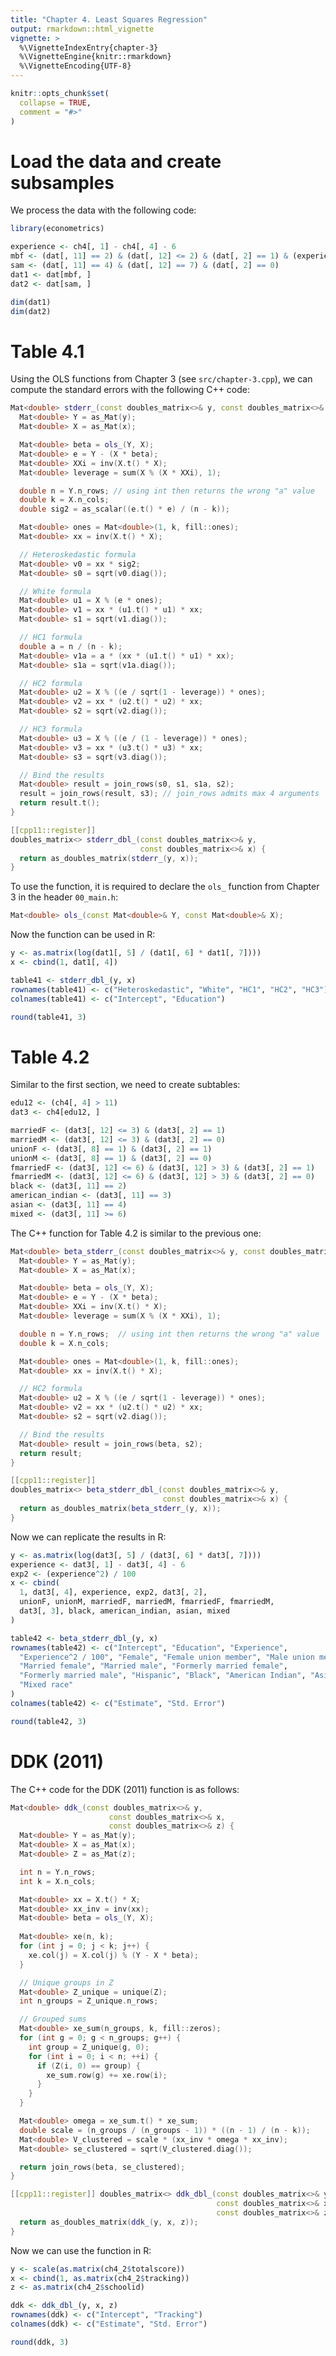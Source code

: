 ```yaml
---
title: "Chapter 4. Least Squares Regression"
output: rmarkdown::html_vignette
vignette: >
  %\VignetteIndexEntry{chapter-3}
  %\VignetteEngine{knitr::rmarkdown}
  %\VignetteEncoding{UTF-8}
---
```


```r
knitr::opts_chunk$set(
  collapse = TRUE,
  comment = "#>"
)
```

# Load the data and create subsamples

We process the data with the following code:

```r
library(econometrics)

experience <- ch4[, 1] - ch4[, 4] - 6
mbf <- (dat[, 11] == 2) & (dat[, 12] <= 2) & (dat[, 2] == 1) & (experience == 12)
sam <- (dat[, 11] == 4) & (dat[, 12] == 7) & (dat[, 2] == 0)
dat1 <- dat[mbf, ]
dat2 <- dat[sam, ]

dim(dat1)
dim(dat2)
```

# Table 4.1

Using the OLS functions from Chapter 3 (see `src/chapter-3.cpp`), we can
compute the standard errors with the following C++ code:

```cpp
Mat<double> stderr_(const doubles_matrix<>& y, const doubles_matrix<>& x) {
  Mat<double> Y = as_Mat(y);
  Mat<double> X = as_Mat(x);

  Mat<double> beta = ols_(Y, X);
  Mat<double> e = Y - (X * beta);
  Mat<double> XXi = inv(X.t() * X);
  Mat<double> leverage = sum(X % (X * XXi), 1);

  double n = Y.n_rows; // using int then returns the wrong "a" value
  double k = X.n_cols;
  double sig2 = as_scalar((e.t() * e) / (n - k));

  Mat<double> ones = Mat<double>(1, k, fill::ones);
  Mat<double> xx = inv(X.t() * X);

  // Heteroskedastic formula
  Mat<double> v0 = xx * sig2;
  Mat<double> s0 = sqrt(v0.diag());

  // White formula
  Mat<double> u1 = X % (e * ones);
  Mat<double> v1 = xx * (u1.t() * u1) * xx;
  Mat<double> s1 = sqrt(v1.diag());

  // HC1 formula
  double a = n / (n - k);
  Mat<double> v1a = a * (xx * (u1.t() * u1) * xx);
  Mat<double> s1a = sqrt(v1a.diag());

  // HC2 formula
  Mat<double> u2 = X % ((e / sqrt(1 - leverage)) * ones);
  Mat<double> v2 = xx * (u2.t() * u2) * xx;
  Mat<double> s2 = sqrt(v2.diag());

  // HC3 formula
  Mat<double> u3 = X % ((e / (1 - leverage)) * ones);
  Mat<double> v3 = xx * (u3.t() * u3) * xx;
  Mat<double> s3 = sqrt(v3.diag());

  // Bind the results
  Mat<double> result = join_rows(s0, s1, s1a, s2);
  result = join_rows(result, s3); // join_rows admits max 4 arguments
  return result.t();
}

[[cpp11::register]]
doubles_matrix<> stderr_dbl_(const doubles_matrix<>& y,
                             const doubles_matrix<>& x) {
  return as_doubles_matrix(stderr_(y, x));
}
```

To use the function, it is required to declare the `ols_` function from
Chapter 3 in the header `00_main.h`:

```cpp
Mat<double> ols_(const Mat<double>& Y, const Mat<double>& X);
```

Now the function can be used in R:

```r
y <- as.matrix(log(dat1[, 5] / (dat1[, 6] * dat1[, 7])))
x <- cbind(1, dat1[, 4])

table41 <- stderr_dbl_(y, x)
rownames(table41) <- c("Heteroskedastic", "White", "HC1", "HC2", "HC3")
colnames(table41) <- c("Intercept", "Education")

round(table41, 3)
```

# Table 4.2

Similar to the first section, we need to create subtables:

```r
edu12 <- (ch4[, 4] > 11)
dat3 <- ch4[edu12, ]

marriedF <- (dat3[, 12] <= 3) & (dat3[, 2] == 1)
marriedM <- (dat3[, 12] <= 3) & (dat3[, 2] == 0)
unionF <- (dat3[, 8] == 1) & (dat3[, 2] == 1)
unionM <- (dat3[, 8] == 1) & (dat3[, 2] == 0)
fmarriedF <- (dat3[, 12] <= 6) & (dat3[, 12] > 3) & (dat3[, 2] == 1)
fmarriedM <- (dat3[, 12] <= 6) & (dat3[, 12] > 3) & (dat3[, 2] == 0)
black <- (dat3[, 11] == 2)
american_indian <- (dat3[, 11] == 3)
asian <- (dat3[, 11] == 4)
mixed <- (dat3[, 11] >= 6)
```

The C++ function for Table 4.2 is similar to the previous one:

```cpp
Mat<double> beta_stderr_(const doubles_matrix<>& y, const doubles_matrix<>& x) {
  Mat<double> Y = as_Mat(y);
  Mat<double> X = as_Mat(x);

  Mat<double> beta = ols_(Y, X);
  Mat<double> e = Y - (X * beta);
  Mat<double> XXi = inv(X.t() * X);
  Mat<double> leverage = sum(X % (X * XXi), 1);

  double n = Y.n_rows;  // using int then returns the wrong "a" value
  double k = X.n_cols;

  Mat<double> ones = Mat<double>(1, k, fill::ones);
  Mat<double> xx = inv(X.t() * X);

  // HC2 formula
  Mat<double> u2 = X % ((e / sqrt(1 - leverage)) * ones);
  Mat<double> v2 = xx * (u2.t() * u2) * xx;
  Mat<double> s2 = sqrt(v2.diag());

  // Bind the results
  Mat<double> result = join_rows(beta, s2);
  return result;
}

[[cpp11::register]]
doubles_matrix<> beta_stderr_dbl_(const doubles_matrix<>& y,
                                  const doubles_matrix<>& x) {
  return as_doubles_matrix(beta_stderr_(y, x));
}
```

Now we can replicate the results in R:

```r
y <- as.matrix(log(dat3[, 5] / (dat3[, 6] * dat3[, 7])))
experience <- dat3[, 1] - dat3[, 4] - 6
exp2 <- (experience^2) / 100
x <- cbind(
  1, dat3[, 4], experience, exp2, dat3[, 2],
  unionF, unionM, marriedF, marriedM, fmarriedF, fmarriedM,
  dat3[, 3], black, american_indian, asian, mixed
)

table42 <- beta_stderr_dbl_(y, x)
rownames(table42) <- c("Intercept", "Education", "Experience",
  "Experience^2 / 100", "Female", "Female union member", "Male union member",
  "Married female", "Married male", "Formerly married female",
  "Formerly married male", "Hispanic", "Black", "American Indian", "Asian",
  "Mixed race"
)
colnames(table42) <- c("Estimate", "Std. Error")

round(table42, 3)
```

# DDK (2011)

The C++ code for the DDK (2011) function is as follows:

```cpp
Mat<double> ddk_(const doubles_matrix<>& y,
                      const doubles_matrix<>& x,
                      const doubles_matrix<>& z) {
  Mat<double> Y = as_Mat(y);
  Mat<double> X = as_Mat(x);
  Mat<double> Z = as_Mat(z);

  int n = Y.n_rows;
  int k = X.n_cols;

  Mat<double> xx = X.t() * X;
  Mat<double> xx_inv = inv(xx);
  Mat<double> beta = ols_(Y, X);
  
  Mat<double> xe(n, k);
  for (int j = 0; j < k; j++) {
    xe.col(j) = X.col(j) % (Y - X * beta);
  }

  // Unique groups in Z
  Mat<double> Z_unique = unique(Z);
  int n_groups = Z_unique.n_rows;

  // Grouped sums
  Mat<double> xe_sum(n_groups, k, fill::zeros);
  for (int g = 0; g < n_groups; g++) {
    int group = Z_unique(g, 0);
    for (int i = 0; i < n; ++i) {
      if (Z(i, 0) == group) {
        xe_sum.row(g) += xe.row(i);
      }
    }
  }

  Mat<double> omega = xe_sum.t() * xe_sum;
  double scale = (n_groups / (n_groups - 1)) * ((n - 1) / (n - k));
  Mat<double> V_clustered = scale * (xx_inv * omega * xx_inv);
  Mat<double> se_clustered = sqrt(V_clustered.diag());

  return join_rows(beta, se_clustered);
}

[[cpp11::register]] doubles_matrix<> ddk_dbl_(const doubles_matrix<>& y,
                                              const doubles_matrix<>& x,
                                              const doubles_matrix<>& z) {
  return as_doubles_matrix(ddk_(y, x, z));
}
```

Now we can use the function in R:

```r
y <- scale(as.matrix(ch4_2$totalscore))
x <- cbind(1, as.matrix(ch4_2$tracking))
z <- as.matrix(ch4_2$schoolid)

ddk <- ddk_dbl_(y, x, z)
rownames(ddk) <- c("Intercept", "Tracking")
colnames(ddk) <- c("Estimate", "Std. Error")

round(ddk, 3)
```
